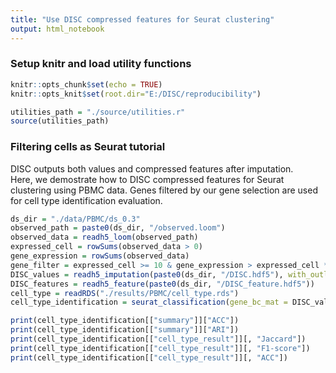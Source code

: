 ```yaml
---
title: "Use DISC compressed features for Seurat clustering"
output: html_notebook
---
```

### Setup knitr and load utility functions
```r
knitr::opts_chunk$set(echo = TRUE)
knitr::opts_knit$set(root.dir="E:/DISC/reproducibility")
```
```r
utilities_path = "./source/utilities.r"
source(utilities_path)
```
### Filtering cells as Seurat tutorial
DISC outputs both values and compressed features after imputation.</br>
Here, we demostrate how to DISC compressed features for Seurat clustering using PBMC data.
Genes filtered by our gene selection are used for cell type identification evaluation.
```r
ds_dir = "./data/PBMC/ds_0.3"
observed_path = paste0(ds_dir, "/observed.loom")
observed_data = readh5_loom(observed_path)
expressed_cell = rowSums(observed_data > 0)
gene_expression = rowSums(observed_data)
gene_filter = expressed_cell >= 10 & gene_expression > expressed_cell * 1
DISC_values = readh5_imputation(paste0(ds_dir, "/DISC.hdf5"), with_outliers = T)[gene_filter, ]
DISC_features = readh5_feature(paste0(ds_dir, "/DISC_feature.hdf5"))
cell_type = readRDS("./results/PBMC/cell_type.rds")
cell_type_identification = seurat_classification(gene_bc_mat = DISC_values, feature_bc_mat = DISC_features, cell_type = cell_type, pca_dim = 10, res = 0.5, min_pct = 0.25, show = T, cell_type_identification_fun = cell_type_identification_pbmc)
```
```r
print(cell_type_identification[["summary"]]["ACC"])
print(cell_type_identification[["summary"]]["ARI"])
print(cell_type_identification[["cell_type_result"]][, "Jaccard"])
print(cell_type_identification[["cell_type_result"]][, "F1-score"])
print(cell_type_identification[["cell_type_result"]][, "ACC"])
```